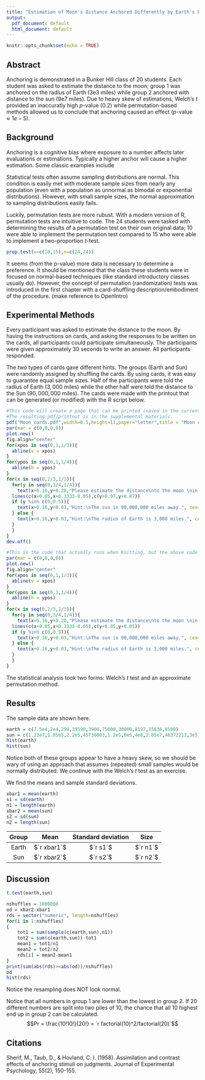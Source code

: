 ```yaml
---
title: "Estimation of Moon's Distance Anchored Differently by Earth's Radius and Sun's Distance"
output:
  pdf_document: default
  html_document: default
---
```


```r
knitr::opts_chunk$set(echo = TRUE)
```

## Abstract

Anchoring is demonstrated in a Bunker Hill class of 20 students. Each student was asked to estimate the distance to the moon; group 1 was anchored on the radius of Earth (3e3 miles) while group 2 anchored with distance to the sun (9e7 miles). Due to heavy skew of estimations, Welch's $t$ provided an inaccuratly high $p$-value (0.2) while permutation-based methods allowed us to conclude that anchoring caused an effect ($p\text{-value} \approx 1e-5$). 

## Background

Anchoring is a cognitive bias where exposure to a number affects later evaluations or estimations. Typically a higher anchor will cause a higher estimation. Some classic examples include 

Statistical tests often assume sampling distributions are normal. This condition is easily met with moderate sample sizes from nearly any population (even with a population as unnormal as bimodal or exponential distributions). However, with small sample sizes, the normal approximation to sampling distributions easily fails. 

Luckily, permutation tests are more rubust. With a modern version of R, permutation tests are intuitive to code. The 24 students were tasked with determining the results of a permutation test on their own original data; 10 were able to implement the permutation test compared to 15 who were able to implement a two-proportion $t$-test.

```r
prop.test(x=c(10,15),n=c(24,24))
```

It seems (from the $p$-value) more data is necessary to determine a preference. It should be mentioned that the class these students were in focused on normal-based techniques (like standard introductory classes usually do). However, the concept of permutation (randomization) tests was introduced in the first chapter with a card-shuffling description/embodiment of the procedure. (make reference to OpenIntro)

## Experimental Methods

Every participant was asked to estimate the distance to the moon. By having the instructions on cards, and asking the responses to be written on the cards, all participants could participate simultaneously. The participants were given approximately 30 seconds to write an answer. All participants responded.

The two types of cards gave different hints. The groups (Earth and Sun) were randomly assigned by shuffling the cards. By using cards, it was easy to guarantee equal sample sizes. Half of the participants were told the radius of Earth ($3,000$ miles) while the other half were told the distance to the Sun ($90,000,000$ miles). The cards were made with the printout that can be generated (or modified) with the R script below.

```r
#This code will create a page that can be printed (saved in the current working directory). 
#The resulting pdf/printout is in the supplemental materials.
pdf("Moon_cards.pdf",width=8.5,height=11,paper="letter",title = "Moon cards printout") 
par(mar = c(0,0,0,0))
plot.new()
fig.align="center"
for(xpos in seq(0,1,1/3)){
  abline(v = xpos)
}
for(ypos in seq(0,1,1/4)){
  abline(h = ypos)
}
for(x in seq(0,2/3,1/3)){
  for(y in seq(0,3/4,1/4)){
    text(x+0.16,y+0.20,"Please estimate the distance\nto the moon \nin miles.", cex=0.8)
  lines(c(x+0.05,x+0.3333-0.05),c(y+0.07,y+0.07))
  if (y %in% c(0,0.5)){
    text(x+0.16,y+0.03,"Hint:\nThe sun is 90,000,000 miles away.", cex=0.8)
  } else {
    text(x+0.16,y+0.03,"Hint:\nThe radius of Earth is 3,000 miles.", cex=0.8)
  }
  }
}
dev.off()
```

```r
#This is the code that actually runs when Knitting, but the above code creates a pdf document.
par(mar = c(0,0,0,0))
plot.new()
fig.align="center"
for(xpos in seq(0,1,1/3)){
  abline(v = xpos)
}
for(ypos in seq(0,1,1/4)){
  abline(h = ypos)
}
for(x in seq(0,2/3,1/3)){
  for(y in seq(0,3/4,1/4)){
    text(x+0.16,y+0.20,"Please estimate the distance\nto the moon \nin miles.", cex=0.8)
  lines(c(x+0.05,x+0.3333-0.05),c(y+0.05,y+0.05))
  if (y %in% c(0,0.5)){
    text(x+0.16,y+0.03,"Hint:\nThe sun is 90,000,000 miles away.", cex=0.8)
  } else {
    text(x+0.16,y+0.03,"Hint:\nThe radius of Earth is 3,000 miles.", cex=0.8)
  }
  }
}
```

The statistical analysis took two forms: Welch's $t$ test and an approximate permutation method. 

## Results

The sample data are shown here.
```r
earth = c(7.5e4,2e4,299,39590,3900,75000,30000,8197,15836,8100)
sun = c(1.23e7,1.85e5,2.2e5,45730003,1.2e5,6e5,4e8,2.05e7,48372213,3e5)
hist(earth)
hist(sun)
```
Notice both of these groups appear to have a heavy skew, so we should be wary of using an approach that assumes (repeated) small samples would be normally distributed. We continue with the Welch's $t$ test as an exercise.

We find the means and sample standard deviations.
```r
xbar1 = mean(earth)
s1 = sd(earth)
n1 = length(earth)
xbar2 = mean(sun)
s2 = sd(sun)
n2 = length(sun)
```

| Group  | Mean | Standard deviation | Size |
|:------:|:----:|:------------------:|:----:|
| Earth  | $`r xbar1`$ | $`r s1`$ | $`r n1`$|
| Sun  | $`r xbar2`$ | $`r s2`$ | $`r n2`$|


## Discussion


```r
t.test(earth,sun)
```

```r
nshuffles = 1000000
od = xbar2-xbar1
rds = vector("numeric", length=nshuffles) 
for(i in 1:nshuffles)
{
    tot1 = sum(sample(c(earth,sun),n1))
    tot2 = sum(c(earth,sun))-tot1
    mean1 = tot1/n1
    mean2 = tot2/n2
    rds[i] = mean2-mean1
}
print(sum(abs(rds)>=abs(od))/nshuffles)
od
hist(rds)
```
Notice the resampling does NOT look normal.

Notice that all numbers in group 1 are lower than the lowest in group 2. If 20 different numbers are split into two piles of 10, the chance that all 10 highest end up in group 2 can be calculated.
$$Pr = \frac{10!10!}{20!} = `r factorial(10)^2/factorial(20)`$$




## Citations

Sherif, M., Taub, D., & Hovland, C. I. (1958). Assimilation and contrast effects of anchoring stimuli on judgments. Journal of Experimental Psychology, 55(2), 150-155. 
